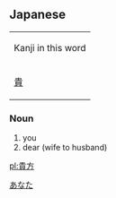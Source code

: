 == Japanese ==                                          
[[Category:Japanese language|あなた]]
{| align="right" border="0" cellpadding="4" cellspacing="0" style="border:1px solid #aaaaaa; margin-left:5px; margin-right:10px; font-size:8pt; text-align:center;" rules="all" frame="box"
| colspan="4" bgcolor="#f9f9f9" | Kanji in this word
|- style="font-size:12pt;"
! [[貴]] || [[方]]
|}

===Noun===
{{janoun|[[あなた]]|[[anata]]}}
# you 
# dear (wife to husband)

[[pl:貴方]]